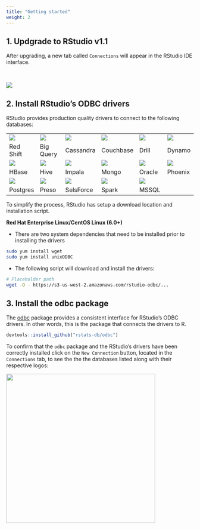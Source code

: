 ```yaml
---
title: "Getting started"
weight: 2
---
```


## 1. Updgrade to RStudio v1.1

After upgrading, a new tab called `Connections` will appear in the RStudio IDE interface.

<br/>

![](first-conn.png)

## 2. Install RStudio's ODBC drivers 

RStudio provides production quality drivers to connect to the following databases:

| |
-- | -- | -- | -- | -- | --
![](amazonredshiftlarge.png) | ![](bigquerylarge.png) | ![](cassandralarge.png) | ![](couchbaselarge.png) | ![](drilllarge.png) | ![](dynamodblarge.png) 
Red Shift | Big Query | Cassandra | Couchbase | Drill | Dynamo
![](hbaselarge.png) | ![](hivelarge.png) | ![](impalalarge.png) | ![](mongodblarge.png) | ![](oraclelarge.png) | ![](phoenixlarge.png) 
HBase | Hive | Impala | Mongo | Oracle | Phoenix
![](postgresql.png) | ![](prestolarge.png) | ![](salesforcelarge.png) | ![](sparklarge.png) | ![](sqlserverlarge.png)
Postgres | Preso | SelsForce | Spark | MSSQL |

To simplify the process, RStudio has setup a download location and installation script. 

**Red Hat Enterprise Linux/CentOS Linux (6.0+)**

- There are two system dependencies that need to be installed prior to installing the drivers
```bash
sudo yum install wget
sudo yum install unixODBC
``` 

- The following script will download and install the drivers:
```bash
# Placeholder path
wget -O - https://s3-us-west-2.amazonaws.com/rstudio-odbc/...
```


## 3. Install the **odbc** package

The [odbc](https://github.com/rstats-db/odbc) package provides a consistent interface for RStudio's ODBC drivers.  In other words, this is the package that connects the drivers to R.  

```r
devtools::install_github("rstats-db/odbc")
```

To confirm that the `odbc` package and the RStudio's drivers have been correctly installed click on the `New Connection` button, located in the `Connections` tab, to see the the the databases listed along with their respective logos:

<img src = "new-conn.png" width = 400 />
 
 
 </br> 
